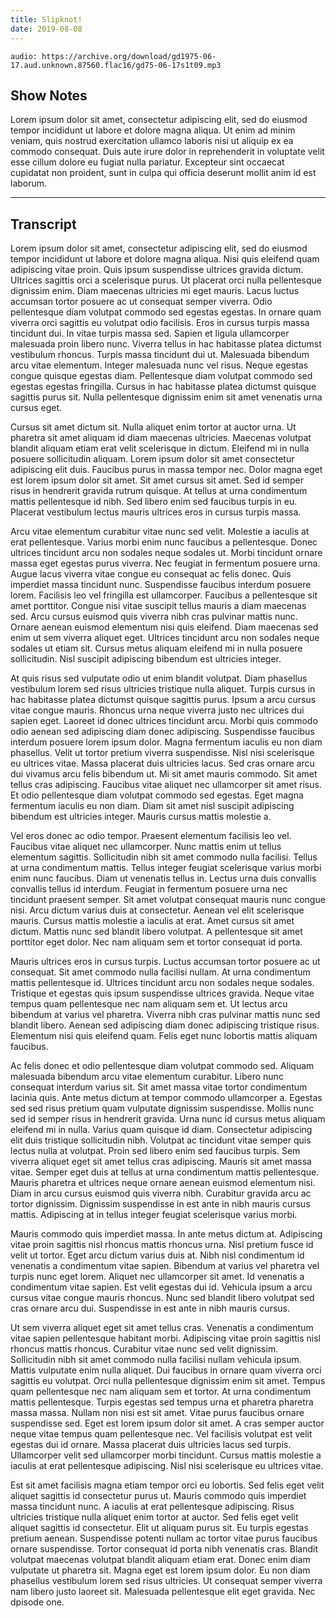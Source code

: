 ```yaml
---
title: Slipknot!
date: 2019-08-08
---
```


`audio: https://archive.org/download/gd1975-06-17.aud.unknown.87560.flac16/gd75-06-17s1t09.mp3`

## Show Notes

Lorem ipsum dolor sit amet, consectetur adipiscing elit, sed do eiusmod tempor
incididunt ut labore et dolore magna aliqua. Ut enim ad minim veniam, quis
nostrud exercitation ullamco laboris nisi ut aliquip ex ea commodo consequat.
Duis aute irure dolor in reprehenderit in voluptate velit esse cillum dolore
eu fugiat nulla pariatur. Excepteur sint occaecat cupidatat non proident, sunt
in culpa qui officia deserunt mollit anim id est laborum.

---

## Transcript

Lorem ipsum dolor sit amet, consectetur adipiscing elit, sed do eiusmod tempor
incididunt ut labore et dolore magna aliqua. Nisi quis eleifend quam
adipiscing vitae proin. Quis ipsum suspendisse ultrices gravida dictum.
Ultrices sagittis orci a scelerisque purus. Ut placerat orci nulla
pellentesque dignissim enim. Diam maecenas ultricies mi eget mauris. Lacus
luctus accumsan tortor posuere ac ut consequat semper viverra. Odio
pellentesque diam volutpat commodo sed egestas egestas. In ornare quam viverra
orci sagittis eu volutpat odio facilisis. Eros in cursus turpis massa
tincidunt dui. In vitae turpis massa sed. Sapien et ligula ullamcorper
malesuada proin libero nunc. Viverra tellus in hac habitasse platea dictumst
vestibulum rhoncus. Turpis massa tincidunt dui ut. Malesuada bibendum arcu
vitae elementum. Integer malesuada nunc vel risus. Neque egestas congue
quisque egestas diam. Pellentesque diam volutpat commodo sed egestas egestas
fringilla. Cursus in hac habitasse platea dictumst quisque sagittis purus sit.
Nulla pellentesque dignissim enim sit amet venenatis urna cursus eget.

Cursus sit amet dictum sit. Nulla aliquet enim tortor at auctor urna. Ut
pharetra sit amet aliquam id diam maecenas ultricies. Maecenas volutpat
blandit aliquam etiam erat velit scelerisque in dictum. Eleifend mi in nulla
posuere sollicitudin aliquam. Lorem ipsum dolor sit amet consectetur
adipiscing elit duis. Faucibus purus in massa tempor nec. Dolor magna eget est
lorem ipsum dolor sit amet. Sit amet cursus sit amet. Sed id semper risus in
hendrerit gravida rutrum quisque. At tellus at urna condimentum mattis
pellentesque id nibh. Sed libero enim sed faucibus turpis in eu. Placerat
vestibulum lectus mauris ultrices eros in cursus turpis massa.

Arcu vitae elementum curabitur vitae nunc sed velit. Molestie a iaculis at
erat pellentesque. Varius morbi enim nunc faucibus a pellentesque. Donec
ultrices tincidunt arcu non sodales neque sodales ut. Morbi tincidunt ornare
massa eget egestas purus viverra. Nec feugiat in fermentum posuere urna. Augue
lacus viverra vitae congue eu consequat ac felis donec. Quis imperdiet massa
tincidunt nunc. Suspendisse faucibus interdum posuere lorem. Facilisis leo vel
fringilla est ullamcorper. Faucibus a pellentesque sit amet porttitor. Congue
nisi vitae suscipit tellus mauris a diam maecenas sed. Arcu cursus euismod
quis viverra nibh cras pulvinar mattis nunc. Ornare aenean euismod elementum
nisi quis eleifend. Diam maecenas sed enim ut sem viverra aliquet eget.
Ultrices tincidunt arcu non sodales neque sodales ut etiam sit. Cursus metus
aliquam eleifend mi in nulla posuere sollicitudin. Nisl suscipit adipiscing
bibendum est ultricies integer.

At quis risus sed vulputate odio ut enim blandit volutpat. Diam phasellus
vestibulum lorem sed risus ultricies tristique nulla aliquet. Turpis cursus in
hac habitasse platea dictumst quisque sagittis purus. Ipsum a arcu cursus
vitae congue mauris. Rhoncus urna neque viverra justo nec ultrices dui sapien
eget. Laoreet id donec ultrices tincidunt arcu. Morbi quis commodo odio aenean
sed adipiscing diam donec adipiscing. Suspendisse faucibus interdum posuere
lorem ipsum dolor. Magna fermentum iaculis eu non diam phasellus. Velit ut
tortor pretium viverra suspendisse. Nisl nisi scelerisque eu ultrices vitae.
Massa placerat duis ultricies lacus. Sed cras ornare arcu dui vivamus arcu
felis bibendum ut. Mi sit amet mauris commodo. Sit amet tellus cras
adipiscing. Faucibus vitae aliquet nec ullamcorper sit amet risus. Et odio
pellentesque diam volutpat commodo sed egestas. Eget magna fermentum iaculis
eu non diam. Diam sit amet nisl suscipit adipiscing bibendum est ultricies
integer. Mauris cursus mattis molestie a.

Vel eros donec ac odio tempor. Praesent elementum facilisis leo vel. Faucibus
vitae aliquet nec ullamcorper. Nunc mattis enim ut tellus elementum sagittis.
Sollicitudin nibh sit amet commodo nulla facilisi. Tellus at urna condimentum
mattis. Tellus integer feugiat scelerisque varius morbi enim nunc faucibus.
Diam ut venenatis tellus in. Lectus urna duis convallis convallis tellus id
interdum. Feugiat in fermentum posuere urna nec tincidunt praesent semper. Sit
amet volutpat consequat mauris nunc congue nisi. Arcu dictum varius duis at
consectetur. Aenean vel elit scelerisque mauris. Cursus mattis molestie a
iaculis at erat. Amet cursus sit amet dictum. Mattis nunc sed blandit libero
volutpat. A pellentesque sit amet porttitor eget dolor. Nec nam aliquam sem et
tortor consequat id porta.

Mauris ultrices eros in cursus turpis. Luctus accumsan tortor posuere ac ut
consequat. Sit amet commodo nulla facilisi nullam. At urna condimentum mattis
pellentesque id. Ultrices tincidunt arcu non sodales neque sodales. Tristique
et egestas quis ipsum suspendisse ultrices gravida. Neque vitae tempus quam
pellentesque nec nam aliquam sem et. Ut lectus arcu bibendum at varius vel
pharetra. Viverra nibh cras pulvinar mattis nunc sed blandit libero. Aenean
sed adipiscing diam donec adipiscing tristique risus. Elementum nisi quis
eleifend quam. Felis eget nunc lobortis mattis aliquam faucibus.

Ac felis donec et odio pellentesque diam volutpat commodo sed. Aliquam
malesuada bibendum arcu vitae elementum curabitur. Libero nunc consequat
interdum varius sit. Sit amet massa vitae tortor condimentum lacinia quis.
Ante metus dictum at tempor commodo ullamcorper a. Egestas sed sed risus
pretium quam vulputate dignissim suspendisse. Mollis nunc sed id semper risus
in hendrerit gravida. Urna nunc id cursus metus aliquam eleifend mi in nulla.
Varius quam quisque id diam. Consectetur adipiscing elit duis tristique
sollicitudin nibh. Volutpat ac tincidunt vitae semper quis lectus nulla at
volutpat. Proin sed libero enim sed faucibus turpis. Sem viverra aliquet eget
sit amet tellus cras adipiscing. Mauris sit amet massa vitae. Semper eget duis
at tellus at urna condimentum mattis pellentesque. Mauris pharetra et ultrices
neque ornare aenean euismod elementum nisi. Diam in arcu cursus euismod quis
viverra nibh. Curabitur gravida arcu ac tortor dignissim. Dignissim
suspendisse in est ante in nibh mauris cursus mattis. Adipiscing at in tellus
integer feugiat scelerisque varius morbi.

Mauris commodo quis imperdiet massa. In ante metus dictum at. Adipiscing vitae
proin sagittis nisl rhoncus mattis rhoncus urna. Nisl pretium fusce id velit
ut tortor. Eget arcu dictum varius duis at. Nibh nisl condimentum id venenatis
a condimentum vitae sapien. Bibendum at varius vel pharetra vel turpis nunc
eget lorem. Aliquet nec ullamcorper sit amet. Id venenatis a condimentum vitae
sapien. Est velit egestas dui id. Vehicula ipsum a arcu cursus vitae congue
mauris rhoncus. Nunc sed blandit libero volutpat sed cras ornare arcu dui.
Suspendisse in est ante in nibh mauris cursus.

Ut sem viverra aliquet eget sit amet tellus cras. Venenatis a condimentum
vitae sapien pellentesque habitant morbi. Adipiscing vitae proin sagittis nisl
rhoncus mattis rhoncus. Curabitur vitae nunc sed velit dignissim. Sollicitudin
nibh sit amet commodo nulla facilisi nullam vehicula ipsum. Mattis vulputate
enim nulla aliquet. Dui faucibus in ornare quam viverra orci sagittis eu
volutpat. Orci nulla pellentesque dignissim enim sit amet. Tempus quam
pellentesque nec nam aliquam sem et tortor. At urna condimentum mattis
pellentesque. Turpis egestas sed tempus urna et pharetra pharetra massa massa.
Nullam non nisi est sit amet. Vitae purus faucibus ornare suspendisse sed.
Eget est lorem ipsum dolor sit amet. A cras semper auctor neque vitae tempus
quam pellentesque nec. Vel facilisis volutpat est velit egestas dui id ornare.
Massa placerat duis ultricies lacus sed turpis. Ullamcorper velit sed
ullamcorper morbi tincidunt. Cursus mattis molestie a iaculis at erat
pellentesque adipiscing. Nisl nisi scelerisque eu ultrices vitae.

Est sit amet facilisis magna etiam tempor orci eu lobortis. Sed felis eget
velit aliquet sagittis id consectetur purus ut. Mauris commodo quis imperdiet
massa tincidunt nunc. A iaculis at erat pellentesque adipiscing. Risus
ultricies tristique nulla aliquet enim tortor at auctor. Sed felis eget velit
aliquet sagittis id consectetur. Elit ut aliquam purus sit. Eu turpis egestas
pretium aenean. Suspendisse potenti nullam ac tortor vitae purus faucibus
ornare suspendisse. Tortor consequat id porta nibh venenatis cras. Blandit
volutpat maecenas volutpat blandit aliquam etiam erat. Donec enim diam
vulputate ut pharetra sit. Magna eget est lorem ipsum dolor. Eu non diam
phasellus vestibulum lorem sed risus ultricies. Ut consequat semper viverra
nam libero justo laoreet sit. Malesuada pellentesque elit eget gravida. Nec
dpisode one.
